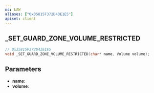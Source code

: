 ```yaml
---
ns: LAW
aliases: ["0x35815F372D43E1E5"]
apiset: client
---
```

## _SET_GUARD_ZONE_VOLUME_RESTRICTED

```c
// 0x35815F372D43E1E5
void _SET_GUARD_ZONE_VOLUME_RESTRICTED(char* name, Volume volume);
```


## Parameters
* **name**:
* **volume**: